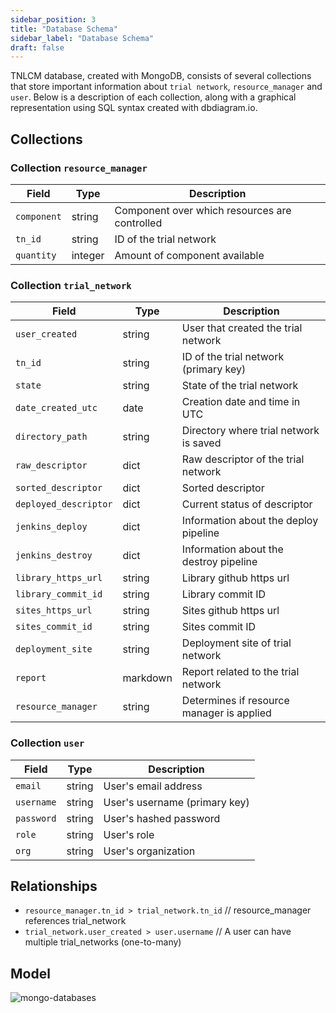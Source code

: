 ```yaml
---
sidebar_position: 3
title: "Database Schema"
sidebar_label: "Database Schema"
draft: false
---
```




TNLCM database, created with MongoDB, consists of several collections that store important information about `trial network`, `resource_manager` and `user`. Below is a description of each collection, along with a graphical representation using SQL syntax created with <Link to={DBDIAGRAM}>dbdiagram.io</Link>.

## Collections

### Collection `resource_manager`

| Field       | Type    | Description                                       |
| ----------- | ------- | ------------------------------------------------- |
| `component` | string  | Component over which resources are controlled     |
| `tn_id`     | string  | ID of the trial network                           |
| `quantity`  | integer | Amount of component available                     |

### Collection `trial_network`

| Field                               | Type     | Description                                |
| ----------------------------------- | -------- | ------------------------------------------ |
| `user_created`                      | string   | User that created the trial network        |
| `tn_id`                             | string   | ID of the trial network (primary key)      |
| `state`                             | string   | State of the trial network                 |
| `date_created_utc`                  | date     | Creation date and time in UTC              |
| `directory_path`                    | string   | Directory where trial network is saved     |
| `raw_descriptor`                    | dict     | Raw descriptor of the trial network        |
| `sorted_descriptor`                 | dict     | Sorted descriptor                          |
| `deployed_descriptor`               | dict     | Current status of descriptor               |
| `jenkins_deploy`                    | dict     | Information about the deploy pipeline      |
| `jenkins_destroy`                   | dict     | Information about the destroy pipeline     |
| `library_https_url`                 | string   | Library github https url                   |
| `library_commit_id`                 | string   | Library commit ID                          |
| `sites_https_url`                   | string   | Sites github https url                     |
| `sites_commit_id`                   | string   | Sites commit ID                            |
| `deployment_site`                   | string   | Deployment site of trial network           |
| `report`                            | markdown | Report related to the trial network        |
| `resource_manager`                  | string   | Determines if resource manager is applied  |

### Collection `user`

| Field      | Type   | Description                   |
| ---------- | ------ | ----------------------------- |
| `email`    | string | User's email address          |
| `username` | string | User's username (primary key) |
| `password` | string | User's hashed password        |
| `role`     | string | User's role                   |
| `org`      | string | User's organization           |

## Relationships

- `resource_manager.tn_id > trial_network.tn_id` // resource_manager references trial_network
- `trial_network.user_created > user.username` // A user can have multiple trial_networks (one-to-many)

## Model

![mongo-databases](../images/tnlcm_mongo_databases.png)
